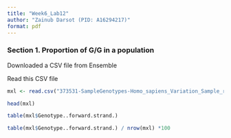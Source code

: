 ```yaml
---
title: "Week6_Lab12"
author: "Zainub Darsot (PID: A16294217)"
format: pdf
---
```


### Section 1. Proportion of G/G in a population 

Downloaded a CSV file from Ensemble 

Read this CSV file

```r
mxl <- read.csv("373531-SampleGenotypes-Homo_sapiens_Variation_Sample_rs8067378.csv")

head(mxl)
```

```r
table(mxl$Genotype..forward.strand.)
```


```r
table(mxl$Genotype..forward.strand.) / nrow(mxl) *100

```

  